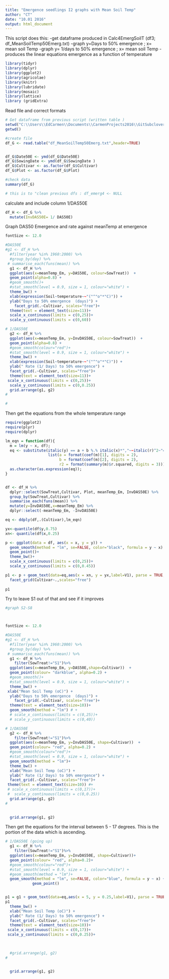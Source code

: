 ```yaml
---
title: "Emergence seedlings I2 graphs with Mean Soil Temp"
author: "CT"
date: "10.01 2016"
output: html_document
---
```


This script does this:
-get dataframe produced in Calc4EmergSoilT (df3; df_MeanSoilTemp50Emerg.txt)
-graph y=Days to 50% emergence ; x= mean soil Temp
-graph y= 1/days to 50% emergence ; x= mean soil Temp
-produces the linear equations emergence as a function of temperature 



```r
library(tidyr)
library(dplyr)
library(ggplot2)
library(agricolae)
library(knitr)
library(lubridate)
library(mosaic)
library(lattice)
library (gridExtra)
```

Read file and correct formats 
```r
# Get dataframe from previous script (written table )
setwd("C:\\Users\\EdCarmen\\Documents\\CarmenProjects2016\\GitSubclover\\EmergenceIv2")
getwd()

#create file
df_G <- read.table("df_MeanSoilTemp50Emerg.txt",header=TRUE)


df_G$Date50E <- ymd(df_G$Date50E)
df_G$SowingDate <- ymd(df_G$SowingDate )
df_G$Cultivar <- as.factor(df_G$Cultivar)
df_G$Plot <- as.factor(df_G$Plot)

#check data 
summary(df_G)

# this is to "clean previous dfs : df_emerg4 <- NULL

```

calculate and include column 1/DAS50E 


```r

df_H <- df_G %>%
  mutate(InvDAS50E= 1/ DAS50E)

```

Graph DAS50 Emergence and rate against meanTemp at emergence 

```r



fontSize <- 12.0

#DAS50E
#g1 <- df_H %>%
  #filter(year %in% 1960:2000) %>%
  #group_by(day) %>%
 # summarise_each(funs(mean)) %>%
  g1 <- df_H %>%
  ggplot(aes(x=meanTemp_Em, y=DAS50E, colour=SowTreat))  +
  geom_point(alpha=0.8) +
  #geom_smooth()+
  #stat_smooth(level = 0.9, size = 1, colour="white") + 
  theme_bw() +
  xlab(expression(Soil~temperature~~"("^"o"*"C)")) +  
  ylab("Days to 50% emergence  (days)") +
    facet_grid(.~Cultivar, scales="free")+
  theme(text = element_text(size=11))+
  scale_x_continuous(limits = c(0,25))+
  scale_y_continuous(limits = c(0,60))

# 1/DAS50E
  g2 <- df_H %>%
  ggplot(aes(x=meanTemp_Em, y=InvDAS50E, colour=SowTreat))  +
  geom_point(alpha=0.8) +
  #geom_smooth(colour="red")+
  #stat_smooth(level = 0.9, size = 1, colour="white") + 
  theme_bw() +
  xlab(expression(Soil~temperature~~"("^"o"*"C)")) + 
  ylab(" Rate (1/ Days) to 50% emergence") +
  facet_grid(.~Cultivar, scales="free")+
  theme(text = element_text(size=11))+
 scale_x_continuous(limits = c(0,25))+
  scale_y_continuous(limits = c(0,0.25))
  grid.arrange(g1, g2)
# 

# 

```



Then get the equations from the whole temperature range   

```r
require(ggplot2)
require(plyr)
require(dplyr)

lm_eqn = function(df){
  m = lm(y ~ x, df);
  eq <- substitute(italic(y) == a + b %.% italic(x)*","~~italic(r)^2~"="~r2, 
                   list(a = format(coef(m)[1], digits = 2), 
                        b = format(coef(m)[2], digits = 2), 
                        r2 = format(summary(m)$r.squared, digits = 3)))
  as.character(as.expression(eq));                 
}


df <- df_H %>%
  dplyr::select(SowTreat,Cultivar, Plot, meanTemp_Em, InvDAS50E) %>%
  group_by(SowTreat,Cultivar) %>%
  summarise_each(funs(mean)) %>%
  mutate(y=InvDAS50E,x=meanTemp_Em) %>%
  dplyr::select(-meanTemp_Em, -InvDAS50E)

eq <- ddply(df,.(Cultivar),lm_eqn)

yx<-quantile(df$y,0.75)
xn<- quantile(df$x,0.25)

p <- ggplot(data = df, aes(x = x, y = y)) +
  geom_smooth(method = "lm", se=FALSE, color="black", formula = y ~ x) +
  geom_point()+
  theme_bw()+
  scale_x_continuous(limits = c(0,25))+
  scale_y_continuous(limits = c(0,0.45))

p1 <- p + geom_text(data=eq,aes(x = xn, y = yx,label=V1), parse = TRUE, inherit.aes=FALSE) + 
  facet_grid(Cultivar~.,scales="free")
  
p1
```




Try to leave S1 out of that and see if it improves  

```r

#graph S2-S8 



fontSize <- 12.0

#DAS50E
#g1 <- df_H %>%
  #filter(year %in% 1960:2000) %>%
  #group_by(day) %>%
 # summarise_each(funs(mean)) %>%
  g1 <- df_H %>%
    filter(SowTreat!="S1")%>%
  ggplot(aes(x=meanTemp_Em, y=DAS50E,shape=Cultivar))  +
  geom_point(colour= "darkblue", alpha=0.2) +
  #geom_smooth()+
  #stat_smooth(level = 0.9, size = 1, colour="white") + 
  theme_bw() +
 xlab("Mean Soil Temp (oC)") + 
  ylab("Days to 50% emergence  (days)") +
    facet_grid(.~Cultivar, scales="free")+
  theme(text = element_text(size=10))+
  geom_smooth(method = "lm") # +
  # scale_x_continuous(limits = c(0,25))+
  # scale_y_continuous(limits = c(0,40))

# 1/DAS50E
  g2 <- df_H %>%
    filter(SowTreat!="S1")%>%
  ggplot(aes(x=meanTemp_Em, y=InvDAS50E, shape=Cultivar))  +
  geom_point(colour= "red", alpha=0.2) +
  #geom_smooth(colour="red")+
  #stat_smooth(level = 0.9, size = 1, colour="white") + 
  geom_smooth(method = "lm")+
  theme_bw() +
  xlab("Mean Soil Temp (oC)") + 
  ylab(" Rate (1/ Days) to 50% emergence") +
  facet_grid(.~Cultivar, scales="free")+
 theme(text = element_text(size=10)) #+
 # scale_x_continuous(limits = c(0,17))+
 #  scale_y_continuous(limits = c(0,0.25))
  grid.arrange(g1, g2)
# 

  
  grid.arrange(g1, g2)

```

Then get the equations for the interval between 5 - 17 degrees.
This is the portion of the data which is ascending.

```r

# 1/DAS50E (going up)
  g1 <- df_H %>%
    filter(SowTreat!="S1")%>%
  ggplot(aes(x=meanTemp_Em, y=InvDAS50E, shape=Cultivar))+
  geom_point(colour= "red", alpha=0.2)+
  #geom_smooth(colour="red")+
  #stat_smooth(level = 0.9, size = 1, colour="white") + 
  #geom_smooth(method = "lm")+
  geom_smooth(method = "lm", se=FALSE, color="blue", formula = y ~ x) +
            geom_point()


p1 = g1 + geom_text(data=eq,aes(x = 5, y = 0.25,label=V1), parse = TRUE, inherit.aes=FALSE) + #facet_grid(group~.)
p1 
  theme_bw() +
  xlab("Mean Soil Temp (oC)") + 
  ylab(" Rate (1/ Days) to 50% emergence") +
  facet_grid(.~Cultivar, scales="free")+
  theme(text = element_text(size=10))+
 scale_x_continuous(limits = c(0,17))+
 scale_y_continuous(limits = c(0,0.25))+
 
   

  #grid.arrange(g1, g2)
# 

  
  grid.arrange(g1, g2)




```


